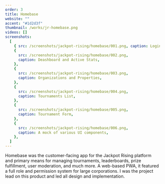 ```yaml
---
order: 3
title: Homebase
website: ""
accent: "#1d2d3f"
thumbnail: /works/jr-homebase.png
videos: []
screenshots:
  [
    { src: /screenshots/jackpot-rising/homebase/001.png, caption: Login View },
    {
      src: /screenshots/jackpot-rising/homebase/002.png,
      caption: Deashboard and Active Stats,
    },
    {
      src: /screenshots/jackpot-rising/homebase/003.png,
      caption: Organizations and Properties,
    },
    {
      src: /screenshots/jackpot-rising/homebase/004.png,
      caption: Tournaments List,
    },
    {
      src: /screenshots/jackpot-rising/homebase/005.png,
      caption: Tournament Form,
    },
    {
      src: /screenshots/jackpot-rising/homebase/006.png,
      caption: A mock of various UI components,
    },
  ]
---
```



Homebase was the customer-facing app for the Jackpot Rising platform and primary means for managing tournaments, leaderboards, prize fulfillment, user moderation, and much more. A web-based PWA, it featured a full role and permission system for large corporations. I was the project lead on this product and led all design and implementation.
